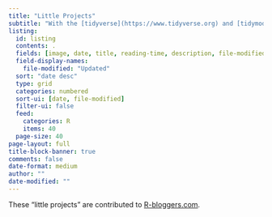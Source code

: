 ```yaml
---
title: "Little Projects"
subtitle: "With the [tidyverse](https://www.tidyverse.org) and [tidymodels](https://www.tidymodels.org) at their {{< fa regular heart >}}"
listing:
  id: listing
  contents: .
  fields: [image, date, title, reading-time, description, file-modified]
  field-display-names:
    file-modified: "Updated"
  sort: "date desc"
  type: grid
  categories: numbered
  sort-ui: [date, file-modified]
  filter-ui: false
  feed: 
    categories: R
    items: 40
  page-size: 40
page-layout: full
title-block-banner: true
comments: false
date-format: medium
author: ""
date-modified: ""
---
```


::: {#listing}
:::

These "little projects" are contributed to [R-bloggers.com](https://www.r-bloggers.com/).

